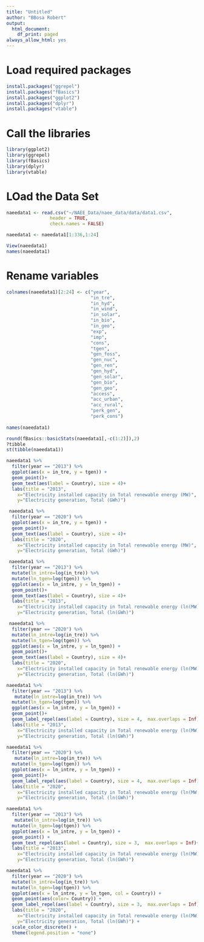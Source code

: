 ```yaml
---
title: "Untitled"
author: "BBosa Robert"
output:
  html_document:
    df_print: paged
always_allow_html: yes
---
```


# Load required packages
```r
install.packages("ggrepel")
install.packages("fBasics")
install.packages("ggplot2")
install.packages("dplyr")
install.packages("vtable")
```

# Call the libraries
```r
library(ggplot2)
library(ggrepel)
library(fBasics)
library(dplyr)
library(vtable)
```

# LOad the Data Set

```r
naeedata1 <- read.csv("~/NAEE_Data/naee_data/data/data1.csv", 
                header = TRUE,
                check.names = FALSE)

naeedata1 <- naeedata1[1:336,1:24]

View(naeedata1)
names(naeedata1)
```

# Rename variables

```r
colnames(naeedata1)[2:24] <- c("year",
                               "in_tre",
                               "in_hyd",
                               "in_wind",
                               "in_solar",
                               "in_bio",
                               "in_geo",
                               "exp",
                               "imp",
                               "cons",
                               "tgen",
                               "gen_foss",
                               "gen_nuc",
                               "gen_ren",
                               "gen_hyd",
                               "gen_solar",
                               "gen_bio",
                               "gen_geo",
                               "access",
                               "acc_urban",
                               "acc_rural",
                               "perk_gen",
                               "perk_cons")
                               
names(naeedata1)
```



```r
round(fBasics::basicStats(naeedata1[,-c(1:2)]),2)
?tibble
st(tibble(naeedata1))
```

```r
naeedata1 %>% 
  filter(year == "2013") %>%
  ggplot(aes(x = in_tre, y = tgen)) +
  geom_point()+
  geom_text(aes(label = Country), size = 4)+
  labs(title = "2013",
    x="Electricity installed capacity in Total renewable energy (MW)",
    y="Electricity generation, Total (GWh)")
```


```r
 naeedata1 %>% 
  filter(year == "2020") %>%
  ggplot(aes(x = in_tre, y = tgen)) +
  geom_point()+
  geom_text(aes(label = Country), size = 4)+
  labs(title = "2020",
    x="Electricity installed capacity in Total renewable energy (MW)",
    y="Electricity generation, Total (GWh)")
```


```r
 naeedata1 %>% 
  filter(year == "2013") %>%
  mutate(ln_intre=log(in_tre)) %>% 
  mutate(ln_tgen=log(tgen)) %>% 
  ggplot(aes(x = ln_intre, y = ln_tgen)) +
  geom_point()+
  geom_text(aes(label = Country), size = 4)+
  labs(title = "2013",
    x="Electricity installed capacity in Total renewable energy (ln(MW))",
    y="Electricity generation, Total (ln(GWh)")
```



```r
 naeedata1 %>% 
  filter(year == "2020") %>%
  mutate(ln_intre=log(in_tre)) %>% 
  mutate(ln_tgen=log(tgen)) %>% 
  ggplot(aes(x = ln_intre, y = ln_tgen)) +
  geom_point()+
  geom_text(aes(label = Country), size = 4)+
  labs(title = "2020",
    x="Electricity installed capacity in Total renewable energy (ln(MW))",
    y="Electricity generation, Total (ln(GWh)")

```



```r
naeedata1 %>% 
  filter(year == "2013") %>% 
   mutate(ln_intre=log(in_tre)) %>% 
  mutate(ln_tgen=log(tgen)) %>% 
  ggplot(aes(x = ln_intre, y = ln_tgen)) +
  geom_point()+
  geom_label_repel(aes(label = Country), size = 4,  max.overlaps = Inf)+
  labs(title = "2013",
    x="Electricity installed capacity in Total renewable energy (ln(MW))",
    y="Electricity generation, Total (ln(GWh)")
```


```r
naeedata1 %>% 
  filter(year == "2020") %>% 
   mutate(ln_intre=log(in_tre)) %>% 
  mutate(ln_tgen=log(tgen)) %>% 
  ggplot(aes(x = ln_intre, y = ln_tgen)) +
  geom_point()+
  geom_label_repel(aes(label = Country), size = 4,  max.overlaps = Inf)+
  labs(title = "2020",
    x="Electricity installed capacity in Total renewable energy (ln(MW))",
    y="Electricity generation, Total (ln(GWh)")
```



```r

naeedata1 %>% 
  filter(year == "2013") %>% 
   mutate(ln_intre=log(in_tre)) %>% 
  mutate(ln_tgen=log(tgen)) %>% 
  ggplot(aes(x = ln_intre, y = ln_tgen)) +
  geom_point() +
  geom_text_repel(aes(label = Country), size = 3,  max.overlaps = Inf)+
  labs(title = "2013",
    x="Electricity installed capacity in Total renewable energy (ln(MW))",
    y="Electricity generation, Total (ln(GWh)")
```


```r
naeedata1 %>% 
  filter(year == "2020") %>% 
  mutate(ln_intre=log(in_tre)) %>% 
  mutate(ln_tgen=log(tgen)) %>% 
  ggplot(aes(x = ln_intre, y = ln_tgen, col = Country)) +
  geom_point(aes(color= Country)) +
  geom_label_repel(aes(label = Country), size = 3,  max.overlaps = Inf)+
  labs(title = "2020",
    x="Electricity installed capacity in Total renewable energy (ln(MW))",
    y="Electricity generation, Total (ln(GWh)") +
  scale_color_discrete() +
  theme(legend.position = "none")
```
